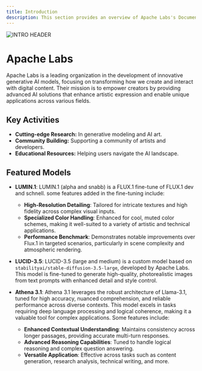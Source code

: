 ```yaml
---
title: Introduction
description: This section provides an overview of Apache Labs's Documentation.
---
```

![INTRO HEADER](https://raw.githubusercontent.com/Aayan-Mishra/Images/refs/heads/main/Add%20a%20subheading%20(20).png)
 # Apache Labs

Apache Labs is a leading organization in the development of innovative generative AI models, focusing on transforming how we create and interact with digital content. Their mission is to empower creators by providing advanced AI solutions that enhance artistic expression and enable unique applications across various fields.

## Key Activities

- **Cutting-edge Research:** In generative modeling and AI art.
- **Community Building:** Supporting a community of artists and developers.
- **Educational Resources:** Helping users navigate the AI landscape.

## Featured Models

- **LUMIN.1**: LUMIN.1 (alpha and snabb) is a FLUX.1 fine-tune of FLUX.1 dev and schnell. some features added in the fine-tuning include:
   - **High-Resolution Detailing**: Tailored for intricate textures and high fidelity across complex visual inputs.
   - **Specialized Color Handling**: Enhanced for cool, muted color schemes, making it well-suited to a variety of artistic and technical applications.
   - **Performance Benchmark**: Demonstrates notable improvements over Flux.1 in targeted scenarios, particularly in scene complexity and atmospheric rendering.

- **LUCID-3.5**: LUCID-3.5 (large and medium) is a custom model based on `stabilityai/stable-diffusion-3.5-large`, developed by Apache Labs. This model is fine-tuned to generate 
                       high-quality, photorealistic images from text prompts with enhanced detail and style control.

- **Athena 3.1**: Athena 3.1  leverages the robust architecture of Llama-3.1, tuned for high accuracy, nuanced comprehension, and reliable performance across diverse contexts. This model
                 excels in tasks requiring deep language processing and logical coherence, making it a valuable tool for complex applications. Some features include:
   - **Enhanced Contextual Understanding**: Maintains consistency across longer passages, providing accurate multi-turn responses.
   - **Advanced Reasoning Capabilities**: Tuned to handle logical reasoning and complex question answering.
   - **Versatile Application**: Effective across tasks such as content generation, research analysis, technical writing, and more.
